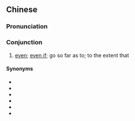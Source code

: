 {{also|乃至于}}
==Chinese==
{{zh-forms|s=乃至于|type=21}}

===Pronunciation===
{{zh-pron
|m=nǎizhìyú
|c=naai5 zi3 jyu1
|cat=con
}}

===Conjunction===
{{zh-con}}

# [[even]]; [[even if]]; go so far as to; to the extent that

====Synonyms====
* {{zh-l|乃至}}
* {{zh-l|甚而}}
* {{zh-l|甚至}}
* {{zh-l|甚至於}}
* {{zh-l|以至}}
* {{zh-l|以至於}}